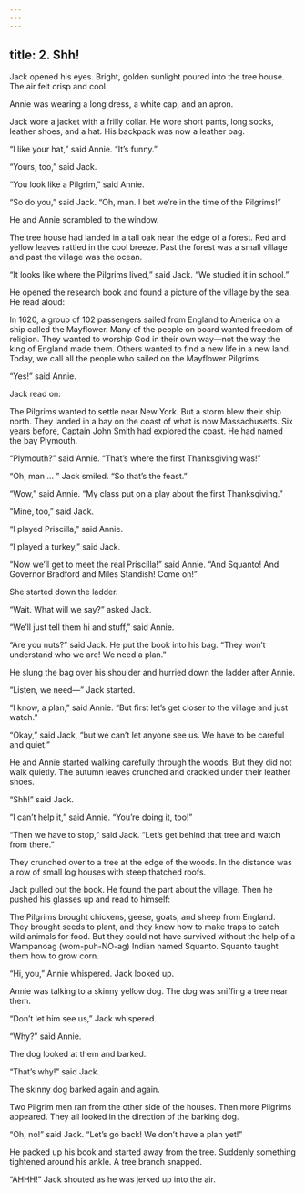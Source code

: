 ```yaml
---
---
---
```

title: 2. Shh!
---



Jack opened his eyes. Bright, golden sunlight poured into the tree house. The air felt crisp and cool.

Annie was wearing a long dress, a white cap, and an apron.

Jack wore a jacket with a frilly collar. He wore short pants, long socks, leather shoes, and a hat. His backpack was now a leather bag.

“I like your hat,” said Annie. “It’s funny.”

“Yours, too,” said Jack.

“You look like a Pilgrim,” said Annie.

“So do you,” said Jack. “Oh, man. I bet we’re in the time of the Pilgrims!”

He and Annie scrambled to the window.

The tree house had landed in a tall oak near the edge of a forest. Red and yellow leaves rattled in the cool breeze. Past the forest was a small village and past the village was the ocean.

“It looks like where the Pilgrims lived,” said Jack. “We studied it in school.”

He opened the research book and found a picture of the village by the sea. He read aloud:

In 1620, a group of 102 passengers sailed from England to America on a ship called the Mayflower. Many of the people on board wanted freedom of religion. They wanted to worship God in their own way—not the way the king of England made them. Others wanted to find a new life in a new land. Today, we call all the people who sailed on the Mayflower Pilgrims.



“Yes!” said Annie.



Jack read on:

The Pilgrims wanted to settle near New York. But a storm blew their ship north. They landed in a bay on the coast of what is now Massachusetts. Six years before, Captain John Smith had explored the coast. He had named the bay Plymouth.



“Plymouth?” said Annie. “That’s where the first Thanksgiving was!”

“Oh, man … ” Jack smiled. “So that’s the feast.”

“Wow,” said Annie. “My class put on a play about the first Thanksgiving.”

“Mine, too,” said Jack.

“I played Priscilla,” said Annie.

“I played a turkey,” said Jack.

“Now we’ll get to meet the real Priscilla!” said Annie. “And Squanto! And Governor Bradford and Miles Standish! Come on!”

She started down the ladder.

“Wait. What will we say?” asked Jack.

“We’ll just tell them hi and stuff,” said Annie.

“Are you nuts?” said Jack. He put the book into his bag. “They won’t understand who we are! We need a plan.”

He slung the bag over his shoulder and hurried down the ladder after Annie.

“Listen, we need—” Jack started.

“I know, a plan,” said Annie. “But first let’s get closer to the village and just watch.”

“Okay,” said Jack, “but we can’t let anyone see us. We have to be careful and quiet.”

He and Annie started walking carefully through the woods. But they did not walk quietly. The autumn leaves crunched and crackled under their leather shoes.

“Shh!” said Jack.

“I can’t help it,” said Annie. “You’re doing it, too!”

“Then we have to stop,” said Jack. “Let’s get behind that tree and watch from there.”

They crunched over to a tree at the edge of the woods. In the distance was a row of small log houses with steep thatched roofs.

Jack pulled out the book. He found the part about the village. Then he pushed his glasses up and read to himself:

The Pilgrims brought chickens, geese, goats, and sheep from England. They brought seeds to plant, and they knew how to make traps to catch wild animals for food. But they could not have survived without the help of a Wampanoag (wom-puh-NO-ag) Indian named Squanto. Squanto taught them how to grow corn.



“Hi, you,” Annie whispered. Jack looked up.

Annie was talking to a skinny yellow dog. The dog was sniffing a tree near them.

“Don’t let him see us,” Jack whispered.

“Why?” said Annie.

The dog looked at them and barked.

“That’s why!” said Jack.

The skinny dog barked again and again.

Two Pilgrim men ran from the other side of the houses. Then more Pilgrims appeared. They all looked in the direction of the barking dog.

“Oh, no!” said Jack. “Let’s go back! We don’t have a plan yet!”

He packed up his book and started away from the tree. Suddenly something tightened around his ankle. A tree branch snapped.

“AHHH!” Jack shouted as he was jerked up into the air.